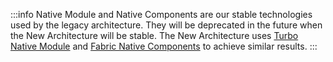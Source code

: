 :::info
Native Module and Native Components are our stable technologies used by the legacy architecture.
They will be deprecated in the future when the New Architecture will be stable. The New Architecture uses [Turbo Native Module](/docs/experimental/the-new-architecture/pillars-turbomodules) and [Fabric Native Components](/docs/experimental/the-new-architecture/pillars-fabric-components) to achieve similar results.
:::
